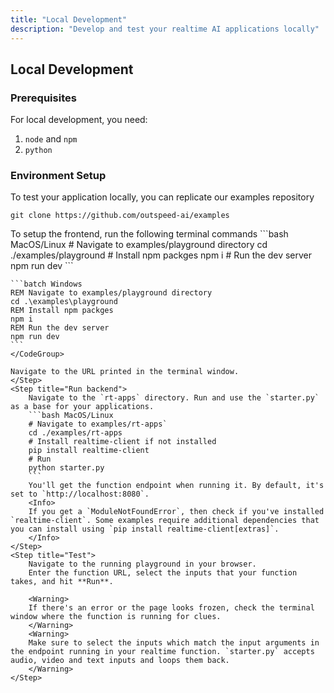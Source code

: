 ```yaml
---
title: "Local Development"
description: "Develop and test your realtime AI applications locally"
---
```


## Local Development

### Prerequisites

For local development, you need:
1. `node` and `npm`
2. `python`

### Environment Setup

<Steps>
  <Step title="Clone examples">

To test your application locally, you can replicate our examples repository

```
git clone https://github.com/outspeed-ai/examples
```

  </Step>
  <Step title="Setup frontend">
    To setup the frontend, run the following terminal commands
    <CodeGroup>
    ```bash MacOS/Linux
    # Navigate to examples/playground directory
    cd ./examples/playground
    # Install npm packges 
    npm i
    # Run the dev server
    npm run dev
    ```

    ```batch Windows
    REM Navigate to examples/playground directory
    cd .\examples\playground
    REM Install npm packges 
    npm i
    REM Run the dev server
    npm run dev
    ```
    </CodeGroup>

    Navigate to the URL printed in the terminal window.
    </Step>
    <Step title="Run backend">
        Navigate to the `rt-apps` directory. Run and use the `starter.py` as a base for your applications.
        ```bash MacOS/Linux
        # Navigate to examples/rt-apps`
        cd ./examples/rt-apps
        # Install realtime-client if not installed
        pip install realtime-client
        # Run
        python starter.py
        ```
        You'll get the function endpoint when running it. By default, it's set to `http://localhost:8080`.
        <Info>
        If you get a `ModuleNotFoundError`, then check if you've installed `realtime-client`. Some examples require additional dependencies that you can install using `pip install realtime-client[extras]`.
        </Info>
    </Step>
    <Step title="Test">
        Navigate to the running playground in your browser.
        Enter the function URL, select the inputs that your function takes, and hit **Run**.

        <Warning>
        If there's an error or the page looks frozen, check the terminal window where the function is running for clues.
        </Warning>
        <Warning>
        Make sure to select the inputs which match the input arguments in the endpoint running in your realtime function. `starter.py` accepts audio, video and text inputs and loops them back.
        </Warning>
    </Step>
</Steps>

